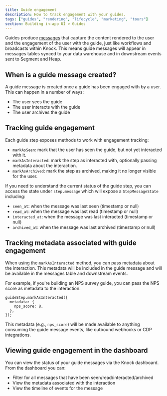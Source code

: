 ```yaml
---
title: Guide engagement
description: How to track engagement with your guides.
tags: ["guides", "rendering", "lifecycle", "marketing", "tours"]
section: Building in-app UI > Guides
---
```


Guides produce [messages](/concepts/messages) that capture the content rendered to the user and the engagement of the user with the guide, just like workflows and broadcasts within Knock. This means guide messages will appear in messages tables synced to your data warehouse and in downstream events sent to Segment and Heap.

## When is a guide message created?

A guide message is created once a guide has been engaged with by a user. This can happen in a number of ways:

- The user sees the guide
- The user interacts with the guide
- The user archives the guide

## Tracking guide engagement

Each guide step exposes methods to work with engagement tracking:

- `markAsSeen`: mark that the user has seen the guide, but not yet interacted with it.
- `markAsInteracted`: mark the step as interacted with, optionally passing metadata about the interaction.
- `markAsArchived`: mark the step as archived, making it no longer visible for the user.

If you need to understand the current status of the guide step, you can access the state under `step.message` which will expose a `StepMessageState` including:

- `seen_at`: when the message was last seen (timestamp or null)
- `read_at`: when the message was last read (timestamp or null)
- `interacted_at`: when the message was last interacted (timestamp or null)
- `archived_at`: when the message was last archived (timestamp or null)

## Tracking metadata associated with guide engagement

When using the `markAsInteracted` method, you can pass metadata about the interaction. This metadata will be included in the guide message and will be available in the messages table and downstream events.

For example, if you're building an NPS survey guide, you can pass the NPS score as metadata to the interaction.

```tsx title="Tracking metadata associated with guide engagement"
guideStep.markAsInteracted({
  metadata: {
    nps_score: 8,
  },
});
```

This metadata (e.g., `nps_score`) will be made available to anything consuming the guide message events, like outbound webhooks or CDP integrations.

## Viewing guide engagement in the dashboard

You can view the status of your guide messages via the Knock dashboard. From the dashboard you can:

- Filter for all messages that have been seen/read/interacted/archived
- View the metadata associated with the interaction
- View the timeline of events for the message
